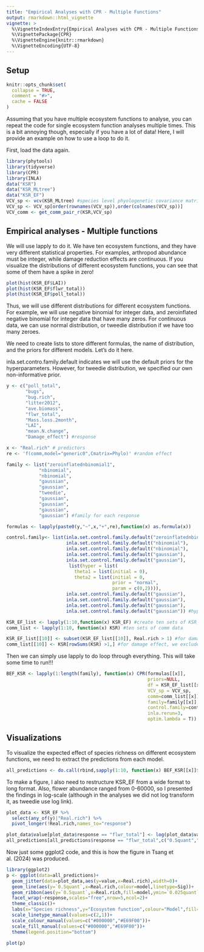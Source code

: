 ```yaml
---
title: "Empirical Analyses with CPR - Multiple Functions"
output: rmarkdown::html_vignette
vignette: >
  %\VignetteIndexEntry{Empirical Analyses with CPR - Multiple Functions}
  %\VignettePackage{CPR}
  %\VignetteEngine{knitr::rmarkdown}
  %\VignetteEncoding{UTF-8}
---
```


## Setup

```r
knitr::opts_chunk$set(
  collapse = TRUE,
  comment = "#>",
  cache = FALSE
)
```

Assuming that you have multiple ecosystem functions to analyse, you can repeat the code for single ecosystem function analyses multiple times. This is a bit annoying though, especially if you have a lot of data! Here, I will provide an example on how to use a loop to do it.

First, load the data again.
```r
library(phytools)
library(tidyverse)
library(CPR)
library(INLA)
data("KSR")
data("KSR_MLtree")
data("KSR_EF")
VCV_sp <- vcv(KSR_MLtree) #species level phyologenetic covariance matrix using default (Brownian) model
VCV_sp <- VCV_sp[order(rownames(VCV_sp)),order(colnames(VCV_sp))]
VCV_comm <- get_comm_pair_r(KSR,VCV_sp)
```

## Empirical analyses - Multiple functions

We will use lapply to do it. We have ten ecosystem functions, and they have very different statistical properties. For examples, arthropod abundance must be integer, while damage reduction effects are continuous. If you visualize the distributions of different ecosystem functions, you can see that some of them have a spike in zero! 

```r
plot(hist(KSR_EF$LAI))
plot(hist(KSR_EF$flwr_total))
plot(hist(KSR_EF$poll_total))
```

Thus, we will use different distributions for different ecosystem functions. For example, we will use negative binomial for integer data, and zeroinflated negative binomial for integer data that have many zeros. For continuous data, we can use normal distribution, or tweedie distribution if we have too many zeroes. 

We need to create lists to store different formulas, the name of distribution, and the priors for different models. Let's do it here.

inla.set.contro.family.default indicates we will use the default priors for the hyperparameters. However, for tweedie distribution, we specified our own non-informative prior. 

```r
y <- c("poll_total",
       "bugs",
       "bug.rich",
       "litter2012",
       "ave.biomass",
       "flwr_total",
       "Mass.loss.2month",
       "LAI",
       "mean.N.change",
       "Damage_effect") #response

x <- "Real.rich" # predictors
re <- 'f(comm,model="generic0",Cmatrix=Phylo)' #random effect

family <- list("zeroinflatednbinomial1",
            "nbinomial",
            "nbinomial",
            "gaussian",
            "gaussian",
            "tweedie",
            "gaussian",
            "gaussian",
            "gaussian",
            "gaussian") #family for each response

formulas <- lapply(paste0(y,"~",x,"+",re),function(x) as.formula(x))

control.family<- list(inla.set.control.family.default("zeroinflatednbinomial1"),
                      inla.set.control.family.default("nbinomial"),
                      inla.set.control.family.default("nbinomial"),
                      inla.set.control.family.default("gaussian"),
                      inla.set.control.family.default("gaussian"),
                       list(hyper = list(
                         theta1 = list(initial = 0),
                         theta2 = list(initial = 0,
                                       prior = "normal",
                                       param = c(0,2)))),
                      inla.set.control.family.default("gaussian"),
                      inla.set.control.family.default("gaussian"),
                      inla.set.control.family.default("gaussian"),
                      inla.set.control.family.default("gaussian")) #hyperparameter priors

KSR_EF_list <- lapply(1:10,function(x) KSR_EF) #create ten sets of KSR_EF data
comm_list <- lapply(1:10, function(x) KSR) #ten sets of comm data

KSR_EF_list[[10]] <- subset(KSR_EF_list[[10]], Real.rich > 1) #for damage effect, we exclude monoculture communities
comm_list[[10]] <- KSR[rowSums(KSR) >1,] #for damage effect, we exclude monoculture communities

```

Then we can simply use lapply to do loop through everything. This will take some time to run!!!

```r
BEF_KSR <- lapply(1:length(family), function(x) CPR(formulas[[x]],
                                                    priors=NULL,
                                                    df = KSR_EF_list[[x]],
                                                    VCV_sp = VCV_sp,
                                                    comm=comm_list[[x]],
                                                    family=family[[x]],
                                                    control.family=control.family[[x]],
                                                    inla.rerun=3,
                                                    optim.lambda = T))

```

## Visualizations

To visualize the expected effect of species richness on different ecosystem functions, we need to extract the predictions from each model. 

```r
all_predictions <- do.call(rbind,sapply(1:10, function(x) BEF_KSR[[x]]$prediction))
```

To make a figure, I also need to restructure KSR_EF from a wide format to long format. Also, flower abundance ranged from 0-60000, so I presented the findings in log-scale (although in the analyses we did not log transform it, as tweedie use log link).

```r
plot_data <- KSR_EF %>%
  select(any_of(y)|"Real.rich") %>%
  pivot_longer(!Real.rich,names_to="response")

plot_data$value[plot_data$response == "flwr_total"] <- log(plot_data$value[plot_data$response == "flwr_total"]+1)
all_predictions[all_predictions$response == "flwr_total",c("0.5quant","0.025quant","0.975quant")] <- log(all_predictions[all_predictions$response == "flwr_total",c("0.5quant","0.025quant","0.975quant")]+1)
```

Now just some ggplot2 code, and this is how the figure in Tsang et al. (2024) was produced.

```r
library(ggplot2)
p <- ggplot(data=all_predictions)+
  geom_jitter(data=plot_data,aes(y=value,x=Real.rich),width=0)+
  geom_line(aes(y=`0.5quant`,x=Real.rich,colour=model,linetype=Sig))+
  geom_ribbon(aes(y=`0.5quant`,x=Real.rich,fill=model,ymin=`0.025quant`,ymax=`0.975quant`),alpha=0.3,colour="transparent")+
  facet_wrap(~response,scales="free",nrow=5,ncol=2)+
  theme_classic()+
  labs(x="Species richness",y="Ecosystem function",colour="Model",fill="Model",linetype="Significance")+
  scale_linetype_manual(values=c(2,1))+
  scale_colour_manual(values=c("#000000","#E69F00"))+
  scale_fill_manual(values=c("#000000","#E69F00"))+
  theme(legend.position="bottom")

plot(p)
```
